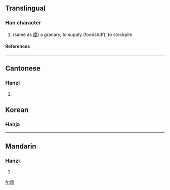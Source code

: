 ==Translingual==
===Han character===
{{Han char|rn=8|rad=亠|as=06|sn=8|four=|canj=卜田口 (YWR)}}
# (same as [[廩]]) a granary, to supply (foodstuff), to stockpile
====References====
{{Han ref|kx=0089.010|hdz=10284.070|uh=342D|ud=13357}}

----
==Cantonese==
===Hanzi===
{{yue-hanzi|jyut=|y=laam5}}
# {{defn|Cantonese}}

==Korean==

===Hanja===
{{ko-hanja|hangeul=[[름]]([[늠]])|rv=reum(neum)|mr=rŭm(nŭm)|y=rum(<sup>r</sup>num)|eumhun=곳집|ehrv=gotjip|ehmr=kotchip|ehy=koscip}}

----
==Mandarin==
===Hanzi===
{{cmn-hanzi|pin=[[lǐn]] ([[lin3]])|wg=lin<sup>3</sup>}}
# {{defn|Mandarin}}

[[fr:㐭]]